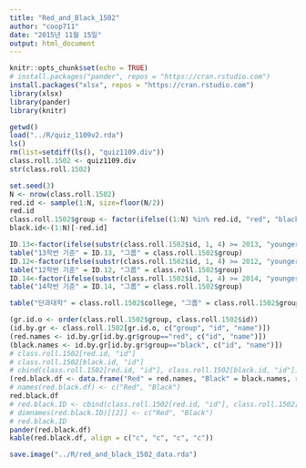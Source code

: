 ```yaml
---
title: "Red_and_Black_1502"
author: "coop711"
date: "2015년 11월 15일"
output: html_document
---
```


```r
knitr::opts_chunk$set(echo = TRUE)
# install.packages("pander", repos = "https://cran.rstudio.com")
install.packages("xlsx", repos = "https://cran.rstudio.com")
library(xlsx)
library(pander)
library(knitr)
```

```r
getwd()
load("../R/quiz_1109v2.rda")
ls()
rm(list=setdiff(ls(), "quiz1109.div"))
class.roll.1502 <- quiz1109.div
str(class.roll.1502)
```

```r
set.seed(3)
N <- nrow(class.roll.1502) 
red.id <- sample(1:N, size=floor(N/2))
red.id
class.roll.1502$group <- factor(ifelse((1:N) %in% red.id, "red", "black"), levels = c("red", "black"))
black.id<-(1:N)[-red.id]
```

```r
ID.13<-factor(ifelse(substr(class.roll.1502$id, 1, 4) >= 2013, "younger.13", "older.13"), levels=c("younger.13", "older.13"))
table("13학번 기준" = ID.13, "그룹" = class.roll.1502$group)
ID.12<-factor(ifelse(substr(class.roll.1502$id, 1, 4) >= 2012, "younger.12", "older.12"), levels=c("younger.12", "older.12"))
table("12학번 기준" = ID.12, "그룹" = class.roll.1502$group)
ID.14<-factor(ifelse(substr(class.roll.1502$id, 1, 4) >= 2014, "younger.14", "older.14"), levels=c("younger.14", "older.14"))
table("14학번 기준" = ID.14, "그룹" = class.roll.1502$group)
```

```r
table("단과대학" = class.roll.1502$college, "그룹" = class.roll.1502$group)
```

```r
(gr.id.o <- order(class.roll.1502$group, class.roll.1502$id))
(id.by.gr <- class.roll.1502[gr.id.o, c("group", "id", "name")])
(red.names <- id.by.gr[id.by.gr$group=="red", c("id", "name")])
(black.names <- id.by.gr[id.by.gr$group=="black", c("id", "name")])
# class.roll.1502[red.id, "id"]
# class.roll.1502[black.id, "id"]
# cbind(class.roll.1502[red.id, "id"], class.roll.1502[black.id, "id"])
(red.black.df <- data.frame("Red" = red.names, "Black" = black.names, row.names = NULL))
# names(red.black.df) <- c("Red", "Black")
red.black.df
# red.black.ID <- cbind(class.roll.1502[red.id, "id"], class.roll.1502[black.id, "id"])
# dimnames(red.black.ID)[[2]] <- c("Red", "Black")
# red.black.ID
pander(red.black.df)
kable(red.black.df, align = c("c", "c", "c", "c"))
```

```r
save.image("../R/red_and_black_1502_data.rda")
```